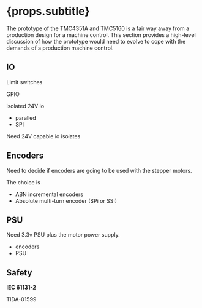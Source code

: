 
# {props.subtitle}

The prototype of the TMC4351A and TMC5160 is a fair way away from a production design for a machine control. This section provides a high-level discussion of how the prototype would need to evolve to cope with the demands of a production machine control.

## IO

Limit switches

GPIO

isolated 24V io

* paralled
* SPI

Need 24V capable io isolates

## Encoders

Need to decide if encoders are going to be used with the stepper motors.

The choice is

* ABN incremental encoders
* Absolute multi-turn encoder (SPi or SSI)



## PSU

Need 3.3v PSU plus the motor power supply.



* encoders
* PSU



## Safety

 **IEC 61131-2**

TIDA-01599